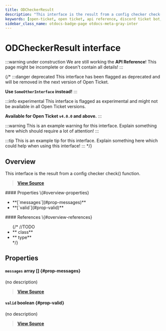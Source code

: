 ```yaml
---
title: ODCheckerResult
description: "This interface is the result from a config checker check() function."
keywords: [open-ticket, open ticket, api reference, discord ticket bot, interface]
sidebar_class_name: otdocs-badge-page otdocs-meta-gray-inter
---
```

<head>
    <link rel="apple-touch-icon" href="/img/logo_vertical.png"/>
</head>

# ODCheckerResult <M color="gray">interface</M>

:::warning under construction
We are still working the **API Reference**! This page might be incomplete or doesn't contain all details!
:::

{/*
:::danger deprecated
This interface has been flagged as deprecated and will be removed in the next version of Open Ticket.

**Use `SomeOtherInterface` instead!**
:::

:::info experimental
This interface is flagged as experimental and might not be available in all Open Ticket versions.

**Available for Open Ticket `v4.0.0` and above.**
:::

:::warning
This is an example warning for this interface. Explain something here which should require a lot of attention!
:::

:::tip
This is an example tip for this interface. Explain something here which could help when using this interface!
:::
*/}

## Overview
This interface is the result from a config checker check() function.

> [**View Source**](https://otgithub.dj-dj.be/tree/main/src/core/api/modules/checker.ts#L12)

<FlexHorizontal>
<div style={{width:"50%"}} className="otdocs-flex-mobile-width">
    #### Properties \{#overview-properties}
    <ul>
        <li>**[`messages`](#prop-messages)**</li>
        <li>**[`valid`](#prop-valid)**</li>
    </ul>
</div>
<div style={{width:"50%"}} className="otdocs-flex-mobile-width">
    #### References \{#overview-references}
    <ul>
        {/*
        //TODO
        <li>**<code><ApiUrl url="class:ODId" label="api.ODId"/></code> <M color="purple">class</M>**</li>
        <li>**<code><ApiUrl url="type:ODExampleType" label="api.ODExampleType"/></code> <M color="brown">type</M>**</li>
        */}
    </ul>
</div>
</FlexHorizontal>

## Properties
<Divider></Divider>
#### `messages` <M color="pink">array</M> <ApiBlock><ApiUrl url="interface:ODCheckerMessage" label="api.ODCheckerMessage"/>[]</ApiBlock> \{#prop-messages}
(no description)

> [**View Source**](https://otgithub.dj-dj.be/tree/main/src/core/api/modules/checker.ts#L14)

<Divider></Divider>
#### `valid` <M color="red">boolean</M> <ApiBlock><ApiUrl url="js:boolean" label="boolean"/></ApiBlock> \{#prop-valid}
(no description)

> [**View Source**](https://otgithub.dj-dj.be/tree/main/src/core/api/modules/checker.ts#L13)

<Divider></Divider>
